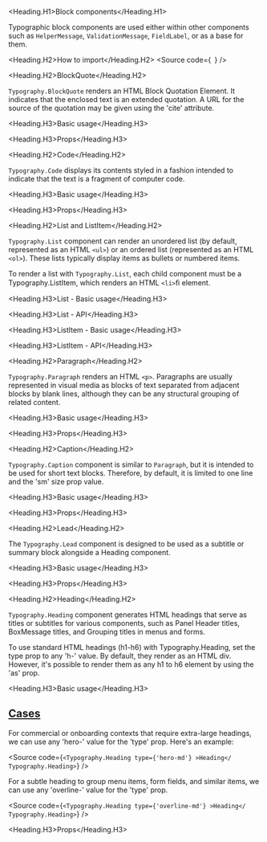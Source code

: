 

<Meta
  title="Components/Core/Layout/Toolbar/Subcomponents/Block/Docs"
  of={BlockQuoteStories}
/>

<Heading.H1>Block components</Heading.H1>

Typographic block components are used either within other components such as `HelperMessage`, `ValidationMessage`, `FieldLabel`, or as a base for them.

<Heading.H2>How to import</Heading.H2>
<Source
  code={`
`}
/>

<Heading.H2>BlockQuote</Heading.H2>

`Typography.BlockQuote` renders an HTML Block Quotation Element. It indicates that
the enclosed text is an extended quotation. A URL for the source of the quotation
may be given using the 'cite' attribute.

<Heading.H3>Basic usage</Heading.H3>

<Canvas of={BlockQuoteStories.BlockQuote} />

<Heading.H3>Props</Heading.H3>

<ArgTypes of={BlockQuoteStories} />

<Heading.H2>Code</Heading.H2>

`Typography.Code` displays its contents styled in a fashion intended to indicate
that the text is a fragment of computer code.

<Heading.H3>Basic usage</Heading.H3>

<Canvas of={CodeStories.Code} />

<Heading.H3>Props</Heading.H3>

<ArgTypes of={CodeStories} />

<Heading.H2>List and ListItem</Heading.H2>

`Typography.List` component can render an unordered list (by default, represented as an HTML `<ul>`)
or an ordered list (represented as an HTML `<ol>`). These lists typically display items as bullets or numbered items.

To render a list with `Typography.List`, each child component must be a Typography.ListItem, which renders an HTML `<li>`ﬁ element.

<Heading.H3>List - Basic usage</Heading.H3>

<Canvas of={ListStories.List} />

<Heading.H3>List - API</Heading.H3>

<ArgTypes of={ListStories} />

<Heading.H3>ListItem - Basic usage</Heading.H3>

<Canvas of={ListItemStories.ListItem} />

<Heading.H3>ListItem - API</Heading.H3>

<ArgTypes of={ListItemStories} />

<Heading.H2>Paragraph</Heading.H2>

`Typography.Paragraph` renders an HTML `<p>`. Paragraphs are usually represented
in visual media as blocks of text separated from adjacent blocks by blank lines,
although they can be any structural grouping of related content.

<Heading.H3>Basic usage</Heading.H3>

<Canvas of={ParagraphStories.Paragraph} />

<Heading.H3>Props</Heading.H3>

<ArgTypes of={ParagraphStories} />

<Heading.H2>Caption</Heading.H2>

`Typography.Caption` component is similar to `Paragraph`, but it is intended to be used for short text blocks.
Therefore, by default, it is limited to one line and the 'sm' size prop value.

<Heading.H3>Basic usage</Heading.H3>

<Canvas of={CaptionStories.Caption} />

<Heading.H3>Props</Heading.H3>

<ArgTypes of={CaptionStories} />

<Heading.H2>Lead</Heading.H2>

The `Typography.Lead` component is designed to be used as a
subtitle or summary block alongside a Heading component.

<Heading.H3>Basic usage</Heading.H3>

<Canvas of={LeadStories.Lead} />

<Heading.H3>Props</Heading.H3>

<ArgTypes of={LeadStories} />

<Heading.H2>Heading</Heading.H2>

`Typography.Heading` component generates HTML headings that serve
as titles or subtitles for various components, such as Panel Header titles,
BoxMessage titles, and Grouping titles in menus and forms.

To use standard HTML headings (h1-h6) with Typography.Heading,
set the type prop to any 'h-' value. By default, they render as an HTML div.
However, it's possible to render them as any h1 to h6 element by using the 'as' prop.

<Heading.H3>Basic usage</Heading.H3>

<Canvas of={HeadingStories.Heading} />

## [Cases](#cases)

For commercial or onboarding contexts that require extra-large headings,
we can use any 'hero-' value for the 'type' prop. Here's an example:

<Source
  code={`
<Typography.Heading type={'hero-md'} >Heading</ Typography.Heading>
`}
/>

For a subtle heading to group menu items,
form fields, and similar items, we can use any 'overline-' value for the 'type' prop.

<Source
  code={`
<Typography.Heading type={'overline-md'} >Heading</ Typography.Heading>
`}
/>

<Heading.H3>Props</Heading.H3>

<ArgTypes of={HeadingStories} />
